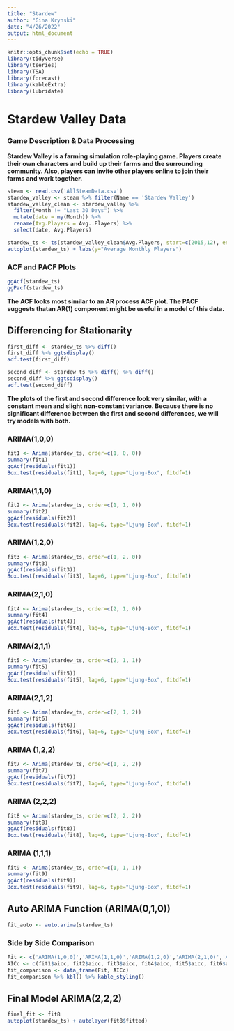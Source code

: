 ```yaml
---
title: "Stardew"
author: "Gina Krynski"
date: "4/26/2022"
output: html_document
---
```


```r
knitr::opts_chunk$set(echo = TRUE)
library(tidyverse) 
library(tseries)
library(TSA)
library(forecast)
library(kableExtra)
library(lubridate)
```

# Stardew Valley Data

### Game Description & Data Processing
**Stardew Valley is a farming simulation role-playing game. Players create their own characters and build up their farms and the surrounding community. Also, players can invite other players online to join their farms and work together.**
```r
steam <- read.csv('AllSteamData.csv')
stardew_valley <- steam %>% filter(Name == 'Stardew Valley')
stardew_valley_clean <- stardew_valley %>% 
  filter(Month != "Last 30 Days") %>%
  mutate(date = my(Month)) %>%
  rename(Avg.Players = Avg..Players) %>%
  select(date, Avg.Players)

stardew_ts <- ts(stardew_valley_clean$Avg.Players, start=c(2015,12), end=c(2021,9), frequency = 12)
autoplot(stardew_ts) + labs(y="Average Monthly Players")
```


### ACF and PACF Plots
```R
ggAcf(stardew_ts)
ggPacf(stardew_ts)
```

**The ACF looks most similar to an AR process ACF plot. The PACF suggests thatan  AR(1) component might be useful in a model of this data.**

## Differencing for Stationarity
```r
first_diff <- stardew_ts %>% diff() 
first_diff %>% ggtsdisplay()
adf.test(first_diff)
```

```r
second_diff <- stardew_ts %>% diff() %>% diff() 
second_diff %>% ggtsdisplay()
adf.test(second_diff)
```
**The plots of the first and second difference look very similar, with a constant mean and slight non-constant variance. Because there is no significant difference between the first and second differences, we will try models with both.**


### ARIMA(1,0,0)
```r
fit1 <- Arima(stardew_ts, order=c(1, 0, 0))
summary(fit1)
ggAcf(residuals(fit1))
Box.test(residuals(fit1), lag=6, type="Ljung-Box", fitdf=1)

```
### ARIMA(1,1,0)
```r
fit2 <- Arima(stardew_ts, order=c(1, 1, 0))
summary(fit2)
ggAcf(residuals(fit2))
Box.test(residuals(fit2), lag=6, type="Ljung-Box", fitdf=1)
```
### ARIMA(1,2,0)
```r
fit3 <- Arima(stardew_ts, order=c(1, 2, 0))
summary(fit3)
ggAcf(residuals(fit3))
Box.test(residuals(fit3), lag=6, type="Ljung-Box", fitdf=1)
```
### ARIMA(2,1,0)
```r
fit4 <- Arima(stardew_ts, order=c(2, 1, 0))
summary(fit4)
ggAcf(residuals(fit4))
Box.test(residuals(fit4), lag=6, type="Ljung-Box", fitdf=1)
```
### ARIMA(2,1,1)
```r
fit5 <- Arima(stardew_ts, order=c(2, 1, 1))
summary(fit5)
ggAcf(residuals(fit5))
Box.test(residuals(fit5), lag=6, type="Ljung-Box", fitdf=1)
```
### ARIMA(2,1,2)
```r
fit6 <- Arima(stardew_ts, order=c(2, 1, 2))
summary(fit6)
ggAcf(residuals(fit6))
Box.test(residuals(fit6), lag=6, type="Ljung-Box", fitdf=1)
```
### ARIMA (1,2,2)
```r
fit7 <- Arima(stardew_ts, order=c(1, 2, 2))
summary(fit7)
ggAcf(residuals(fit7))
Box.test(residuals(fit7), lag=6, type="Ljung-Box", fitdf=1)
```


### ARIMA (2,2,2)
```r
fit8 <- Arima(stardew_ts, order=c(2, 2, 2))
summary(fit8)
ggAcf(residuals(fit8))
Box.test(residuals(fit8), lag=6, type="Ljung-Box", fitdf=1)
```
### ARIMA (1,1,1)
```r
fit9 <- Arima(stardew_ts, order=c(1, 1, 1))
summary(fit9)
ggAcf(residuals(fit9))
Box.test(residuals(fit9), lag=6, type="Ljung-Box", fitdf=1)
```

## Auto ARIMA Function (ARIMA(0,1,0))
```r
fit_auto <- auto.arima(stardew_ts)
```

### Side by Side Comparison
```r
Fit <- c('ARIMA(1,0,0)','ARIMA(1,1,0)','ARIMA(1,2,0)','ARIMA(2,1,0)','ARIMA(2,1,1)','ARIMA(2,1,2)','ARIMA(1,2,2)','ARIMA(2,2,2)','ARIMA(1,1,1)', 'Auto Arima')
AICc <- c(fit1$aicc, fit2$aicc, fit3$aicc, fit4$aicc, fit5$aicc, fit6$aicc, fit7$aicc, fit8$aicc, fit9$aicc, fit_auto$aicc)
fit_comparison <- data_frame(Fit, AICc)
fit_comparison %>% kbl() %>% kable_styling()
```
## Final Model ARIMA(2,2,2)
```r
final_fit <- fit8
autoplot(stardew_ts) + autolayer(fit8$fitted) 

```





